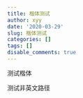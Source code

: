 ```yaml
---
title: 楷体测试
author: xyy
date: '2020-03-29'
slug: 楷体测试
categories: []
tags: []
disable_comments: true
---
```




测试楷体


测试非英文路径
